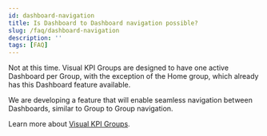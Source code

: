 ```yaml
---
id: dashboard-navigation
title: Is Dashboard to Dashboard navigation possible?
slug: /faq/dashboard-navigation
description: ''
tags: [FAQ]
---
```


Not at this time. Visual KPI Groups are designed to have one active Dashboard per Group, with the exception of the Home group, which already has this Dashboard feature available.

We are developing a feature that will enable seamless navigation between Dashboards, similar to Group to Group navigation.

Learn more about [Visual KPI Groups](/docs/end-user/features/groups).
